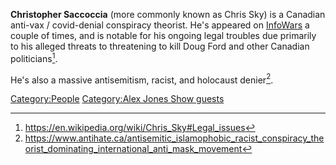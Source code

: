 {{Stub}}

'''Christopher Saccoccia''' (more commonly known as Chris Sky) is a Canadian anti-vax / covid-denial conspiracy theorist. He's appeared on [[InfoWars]] a couple of times, and is notable for his ongoing legal troubles due primarily to his alleged threats to threatening to kill Doug Ford and other Canadian politicians<ref>https://en.wikipedia.org/wiki/Chris_Sky#Legal_issues</ref>.

He's also a massive antisemitism, racist, and holocaust denier<ref>https://www.antihate.ca/antisemitic_islamophobic_racist_conspiracy_theorist_dominating_international_anti_mask_movement</ref>.
<references />
[[Category:People]]
[[Category:Alex Jones Show guests]]